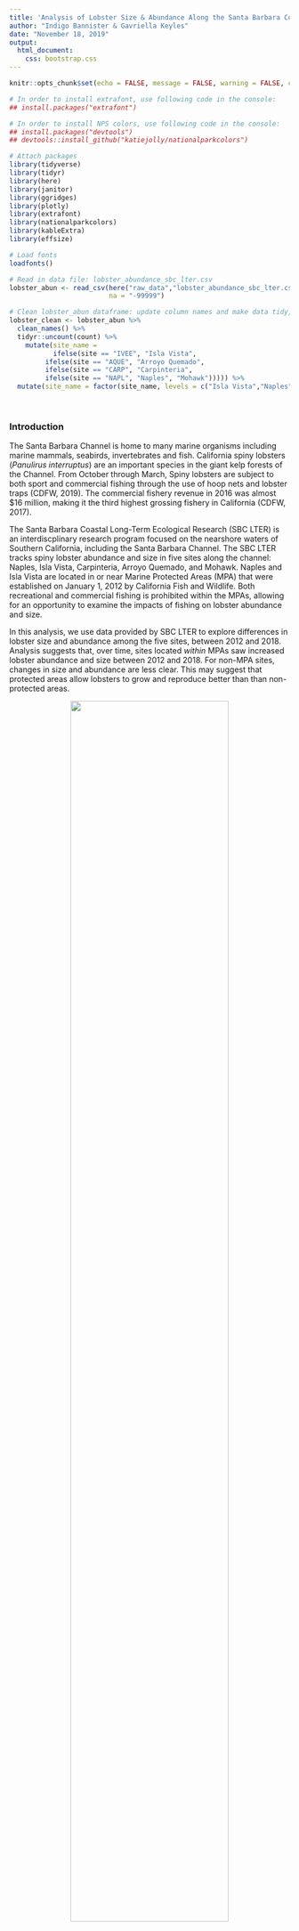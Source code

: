 ```yaml
---
title: 'Analysis of Lobster Size & Abundance Along the Santa Barbara Coast'
author: "Indigo Bannister & Gavriella Keyles"
date: "November 18, 2019"
output: 
  html_document: 
    css: bootstrap.css
---
```


```r
knitr::opts_chunk$set(echo = FALSE, message = FALSE, warning = FALSE, cache = FALSE)
```


```r
# In order to install extrafont, use following code in the console:
## install.packages("extrafont")

# In order to install NPS colors, use following code in the console:
## install.packages("devtools")
## devtools::install_github("katiejolly/nationalparkcolors")

# Attach packages
library(tidyverse)
library(tidyr)
library(here)
library(janitor)
library(ggridges)
library(plotly)
library(extrafont)
library(nationalparkcolors)
library(kableExtra)
library(effsize)

# Load fonts
loadfonts()

# Read in data file: lobster_abundance_sbc_lter.csv
lobster_abun <- read_csv(here("raw_data","lobster_abundance_sbc_lter.csv"),
                         na = "-99999")

# Clean lobster_abun dataframe: update column names and make data tidy, add column and attribute full site names, factor site_name to group MPAs adjacent to one another
lobster_clean <- lobster_abun %>% 
  clean_names() %>% 
  tidyr::uncount(count) %>% 
    mutate(site_name = 
           ifelse(site == "IVEE", "Isla Vista",
         ifelse(site == "AQUE", "Arroyo Quemado",
         ifelse(site == "CARP", "Carpinteria",
         ifelse(site == "NAPL", "Naples", "Mohawk"))))) %>% 
  mutate(site_name = factor(site_name, levels = c("Isla Vista","Naples","Arroyo Quemado","Carpinteria","Mohawk") ))

```
\

### Introduction
The Santa Barbara Channel is home to many marine organisms including marine mammals, seabirds, invertebrates and fish. California spiny lobsters (*Panulirus interruptus*) are an important species in the giant kelp forests of the Channel. From October through March, Spiny lobsters are subject to both sport and commercial fishing through the use of hoop nets and lobster traps (CDFW, 2019). The commercial fishery revenue in 2016 was almost $16 million, making it the third highest grossing fishery in California (CDFW, 2017). 

The Santa Barbara Coastal Long-Term Ecological Research (SBC LTER) is an interdiscplinary research program focused on the nearshore waters of Southern California, including the Santa Barbara Channel. The SBC LTER tracks spiny lobster abundance and size in five sites along the channel: Naples, Isla Vista, Carpinteria, Arroyo Quemado, and Mohawk. Naples and Isla Vista are located in or near Marine Protected Areas (MPA) that were established on January 1, 2012 by California Fish and Wildlife. Both recreational and commercial fishing is prohibited within the MPAs, allowing for an opportunity to examine the impacts of fishing on lobster abundance and size.

In this analysis, we use data provided by SBC LTER to explore differences in lobster size and abundance among the five sites, between 2012 and 2018. Analysis suggests that, over time, sites located *within* MPAs saw increased lobster abundance and size between 2012 and 2018. For non-MPA sites, changes in size and abundance are less clear. This may suggest that protected areas allow lobsters to grow and reproduce better than than non-protected areas.


<center>
![](images/California_Spiny_Lobster.jpg){ width=75% }
\center

<font size="2"> **Figure 1:** California Spiny Lobsters off Anacapa Island. Photographer: [Ed Bierman</font>](https://www.flickr.com/people/26216388@N02).

### Data & Methods
Data for California spiny lobster abundance and size along the Santa Barbara Coast, 2012-2018, were collected by the [Santa Barbara Coastal Long Term Ecological Research group](https://sbclter.msi.ucsb.edu/). Lobsters were surveyed at five long-term kelp forest study sites. Two of the sites were located within or near MPAs (Naples and Isla Vista) and three were outside of a MPA (Arroyo Quemado, Mohawk, and Carpinteria). Lobsters were counted and sizes estimated visually by divers in late summer before fishing season began. For more information on the methods, see the project [metadata](https://portal.edirepository.org/nis/metadataviewer?packageid=knb-lter-sbc.77.3). 

Mean lobster size (mm) was compared for 2012 and 2018 at the non-MPA and MPA sites by two-sample t-tests ($\alpha$ = 0.05 throughout) and analyzed using Cohen's Effect Size. In addition, mean lobster size was compared  pre-MPA (2012) and post-MPA (2018). All analyses and figures were prepared using R software version 3.6.1.


\

### Results

#### 1. Annual lobster abundance by site, 2012-2018
Figure 2 demonstrates varying trends in lobster abundance among the 5 collection sites. At Isla Vista and Naples, both located within Marine Protected Areas, lobster abundance trends positive after the MPAs were established in 2012. Both MPA sites saw spikes in 2015, and declines in 2016 followed by increases in population. At non-MPA sites, counts are highly variable and characteristics between sites are not shared. At Arroyo Quemado, lobster counts remained relatively stable over the studied time period. At Carpinteria, a major spike in lobster abundance (2017) was followed by a major decline (2018). At Mohawk, a spike in abundance in 2015 gives way to stability into 2018.

```r
# Create filtered dataframe for abundance graph
lobster_a <- lobster_clean %>% 
  select(year, site_name) %>% 
  count(year, site_name) %>% 
  rename(annual_total = n)

# Create a custom palette for colors in graph_a
site_colors <- park_palette("Everglades")
```


```r
# Create graph of lobster abundance from 2012 to 2018
graph_a <- ggplot(lobster_a, ) +
  geom_line( aes(color = site_name, 
                 x = year, 
                 y = annual_total,
                 text = paste('Site:', site_name,
                          '<br>Total:', annual_total),
                 group = 1)) +
  theme_minimal() +
  scale_color_manual(values = site_colors, name = "Site") +
  labs(
    x = "",
    y = "Total lobsters counted") +
  theme(plot.title = element_text(hjust = 0.5))+
  scale_x_continuous(limits = c(2012, 2018),
                     expand = c(0,0),
                     breaks = seq(2012, 2018, by = 1)) + 
  scale_y_continuous(breaks = seq(0, 1000, by = 200),
                     expand = c(0,0))

# Make graph_a interactive with ggplotly 
ggplotly(graph_a, tooltip = "text") %>%
  layout(legend = list(x = 0.05, y = 0.85)) %>% 
  config(displayModeBar = FALSE)

```

<font size="2"> ***Figure 2: Year-over-year change, lobsters counted in 5 Santa Barbara Channel sites, 2012-2018.*** *Annual lobsters counts based on data collected by divers before the start of fishing season in late summer at five sites, two of which (Isla Vista and Naples) are within Marine Protected Areas (MPAs).* ***Interactive:*** *Double-click on individual site within legend to highlight. Single-click and unclick sites within legend to toggle visibility and compare site data.*</font>

\

#### 2. Lobster size: 2012 and 2018
```r
# Create two dataframes filtered for size analysis, one for lobster size data in 2012 and the other for 2018
lobster_2018 <- lobster_clean %>% 
  select(year, size_mm, site_name) %>% 
  filter(year %in% c(2018))

lobster_2012 <- lobster_clean %>% 
  select(year, size_mm, site_name) %>% 
  filter(year %in% c(2012))

# Create two dataframes with calculated medians for lobster size in 2012 and 2018 at each site
lobster_2018_med <- lobster_2018 %>% 
  group_by(site_name) %>% 
  summarize(median = median(size_mm))

lobster_2012_med <- lobster_2012 %>% 
  group_by(site_name) %>% 
  summarize(median = median(size_mm))
```
Figure 3 depicts size distribution trends among spiny lobsters in 2012 and 2018 at the five collection sites. Both sites that established MPAs in 2012 (Isla Vista and Naples) had more lobsters of a larger size by 2018 than they did when the MPAs were established. Median size for Isla Vista lobsters increased from `r lobster_2012_med$median[1]` mm to `r lobster_2018_med$median[1]` mm, while median sizes for Naples lobsters increased from `r lobster_2012_med$median[2]` mm to `r lobster_2018_med$median[2]` mm.

Lobster sizes at the non-MPA sites stayed relateively stable and did not see major shifts in median size between 2012 and 2018.

```r
# Create graph of lobster size distribution for 2012 and 2018 at each site
graph_b <- ggplot() +
  geom_density_ridges(data = lobster_2012, 
                      aes(x = size_mm, y = reorder(site_name, desc(site_name))), 
                      fill = "#2E8289", 
                      color = "white", 
                      alpha = 0.5,
                      scale = 0.9) +
    geom_density_ridges(data = lobster_2018, 
                      aes(x = size_mm, y = reorder(site_name, desc(site_name))), 
                      fill = "#EAAE37",
                      color = "white",
                      alpha = 0.4,
                      scale = 0.9) +
  theme_minimal() +
  labs(x = "Lobster size (mm)",
       y = "Study sites") + 
  scale_x_continuous(limits = c(40,120))+
  annotate("text", x = 116, y = 1.75, label = "2012", color = "#2E8289", fontface = 2, size = 5)+
  annotate("text", x = 116, y = 1.5, label = "2018", color = "#EAAE37", fontface = 2, size = 5) +
  annotate(geom = "rect", color = "black", alpha = 0, xmin = 110, xmax = 120, ymin = 1.3, ymax = 1.95)+
  annotate(geom = "point", x = 112, y = 1.75, color = "#2E8289", size = 4, alpha = .4) +
  annotate(geom = "point", x = 112, y = 1.5, color = "#EAAE37", size = 4, alpha = .4)+
  annotate("text", x = 115, y = 2.1, label = "Year", color = "black", size = 5)
#annotate("text", x = 115, y = 2.15, label = "Legend", color = "black", fontface = 2, size = 4)

# Call graph_b
graph_b

```

<font size="2"> ***Figure 3: Comparison of distribution of sampled lobster size at five sampling sites, 2012 & 2018.***
*Distribution of lobster size at five sampling sites in two different years, 2012 and 2018. Two of the five sites (Isla Vista and Naples) established Marine Protected Areas (MPAs) in 2012. These two sites had more lobsters of larger size in 2018 than in 2012. The other three sites not in MPAs had more consistent size distribution across the two years.* </font>

\

#### 3. Analysis of lobsters in marine protected areas versus non-protected areas
In order to assess whether MPA status had an impact on lobster size and abundance,  statistical testing (Student's T Test and Cohen's Effect Size) was used to compare sites located within and outside MPAs in 2012 and 2018.

```r
# Part C

# Cleaning the data, used mutate and ifelse statement to make new MPA status variable.
lobster_c <- lobster_clean %>% 
  mutate(mpa_status = 
           ifelse(site %in% c("IVEE", "NAPL"), "MPA", "non-MPA"))

# Create dataframes to insert into t-tests for Part C 1 & 2
mpa_size_compare_2012 <- lobster_c %>% 
  select(mpa_status, size_mm, year) %>% 
  filter(year == "2012", mpa_status == "MPA") %>% 
  pull(size_mm)

non_mpa_size_compare_2012 <- lobster_c %>% 
  select(mpa_status, size_mm, year) %>% 
  filter(year == "2012", mpa_status == "non-MPA") %>% 
  pull(size_mm)

mpa_size_compare_2018 <- lobster_c %>% 
  select(mpa_status, size_mm, year) %>% 
  filter(year == "2018", mpa_status == "MPA") %>% 
  pull(size_mm)

non_mpa_size_compare_2018 <- lobster_c %>% 
  select(mpa_status, size_mm, year) %>% 
  filter(year == "2018", mpa_status == "non-MPA") %>% 
  pull(size_mm)

# Run t-tests for 2012 and 2018 in MPA vs. non-MPA
size_ttest_2012 <- t.test(mpa_size_compare_2012, non_mpa_size_compare_2012)
cohen_2012 <- cohen.d(mpa_size_compare_2012, non_mpa_size_compare_2012)

size_ttest_2012
cohen_2012

size_ttest_2018 <- t.test(mpa_size_compare_2018, non_mpa_size_compare_2018)
cohen_2018 <- cohen.d(mpa_size_compare_2018, non_mpa_size_compare_2018)

size_ttest_2018
cohen_2018

## Run t-tests for MPA and non-MPA for 2012 vs. 2018
ttest_MPA <- t.test(mpa_size_compare_2012, mpa_size_compare_2018)
cohen_MPA <- cohen.d(mpa_size_compare_2012, mpa_size_compare_2018)

ttest_MPA
cohen_MPA

ttest_nonMPA <- t.test(non_mpa_size_compare_2012, non_mpa_size_compare_2018)
cohen_nonMPA <- cohen.d(non_mpa_size_compare_2012, non_mpa_size_compare_2018)

ttest_nonMPA
cohen_nonMPA
  


```

<font size="2"> ***Table 1: Comparison of statistical distribution for MPA versus non-MPA sampling sites in 2012 and 2018.***
*Comparison of mean lobster size (mm), standard deviation (mm), and sample size at sites within and outside of a Marine Protected Area (MPA) in 2012 and 2018.* </font>

```r
# Part C continued - create table of results

# Create df of summary stats: mean, std dev, and sample size
lobster_sum <- lobster_c %>% 
  filter(year %in% c(2012, 2018)) %>% 
  group_by(year, mpa_status) %>%
  summarize(mean = round(mean(size_mm),2),
            std_dev = round(sd(size_mm),2), 
            samp_size = n())

# Convert summary stat df into table for display
lobster_sum %>% 
  kable(col.names = c("Year", 
                     "MPA Status", 
                     "Mean (mm)",
                     "Standard Deviation (mm)",
                     "Sample Size (count)")) %>% 
  kable_styling(bootstrap_options = c("striped", "hover"), 
                full_width = F,
                position = "center"
                )


```


In 2012, there was an `r round(abs(size_ttest_2012$estimate[1]-size_ttest_2012$estimate[2])/((size_ttest_2012$estimate[1]+size_ttest_2012$estimate[2])/2)*100,0)`% difference between lobster sizes at MPA (m = `r round(size_ttest_2012$estimate[1], 2)`mm) and non-MPA (m = `r round(size_ttest_2012$estimate[2], 2)`mm) sites. This difference is statistically significant (t(`r round(size_ttest_2012$parameter, 2)`) = `r round(size_ttest_2012$statistic, 2)`, *p* = `r round(size_ttest_2012$p.value, 4)`), with a moderate effect size (`r round(cohen_2012$estimate, 2)`). It suggests a smaller mean lobster size (95% confidence interval = `r round(size_ttest_2012$conf.int, 4)`) at MPA sites vs non-MPA sites in 2012.

In 2018, there was a `r round(abs(size_ttest_2018$estimate[1]-size_ttest_2018$estimate[2])/((size_ttest_2018$estimate[1]+size_ttest_2018$estimate[2])/2)*100,0)`% difference between lobster sizes at MPA (m = `r round(size_ttest_2018$estimate[1], 2)`mm) and non-MPA (m = `r round(size_ttest_2018$estimate[2], 2)`mm) sites. This difference was also statistically significant (t(`r round(size_ttest_2018$statistic, 2)`, *p* `r ifelse( 0.001 > size_ttest_2018$p.value, "< 0.001", paste("= ", round(size_ttest_2018$p.value, 2)))`), with a small effect size (`r round(cohen_2018$estimate, 2)`). This suggests a potentiallysmaller mean lobster size (95% confidence interval = `r round(size_ttest_2018$conf.int, 4)`) at non-MPA sites vs MPA sites in 2018.

Within MPA sites, lobster size increased by `r round((ttest_MPA$estimate[2]-ttest_MPA$estimate[1])/ttest_MPA$estimate[1]*100,0)`% from 2012 (m = `r round(ttest_MPA$estimate[1], 2)`mm) to 2018 (m = `r round(ttest_MPA$estimate[2], 2)`mm), following the establishment of the MPAs. The increase was statistically significant (t(`r round(ttest_MPA$parameter, 2)`) = `r round(ttest_MPA$statistic, 2)`, *p* `r ifelse( 0.001 > ttest_MPA$p.value, "< 0.001", paste("= ", round(ttest_MPA$p.value, 4)))`), with a large effect size (`r round(cohen_MPA$estimate, 2)`).

Within non-MPA sites, there was not a significant difference (t(`r round(ttest_nonMPA$parameter, 2)`) = `r round(ttest_nonMPA$statistic, 2)`, *p* `r ifelse( 0.001 > ttest_nonMPA$p.value, "< 0.001", paste("= ", round(ttest_nonMPA$p.value,2)))`), and a negligible effect size (`r round(cohen_nonMPA$estimate, 2)`), between mean lobster size in 2012 (m = `r round(ttest_nonMPA$estimate[1], 2)`mm) compared with 2018 (m = `r round(ttest_nonMPA$estimate[2], 2)`mm).

\

### Summary
- There is sufficient evidence to suggest that lobster abundance has increased at MPA sites since the establishment of MPAs (Figure 2), and that lobster size has increased at MPA sites since the establishment of MPAs (Figure 3). 
- In addition, mean lobster size at MPA sites has improved from being less than that of non-MPA sites in 2012 to being greater than mean size at non-MPA sites in 2018 (Table 1).
- These findings could indicate that protected areas create conditions to foster growth and reproduction better than non-protected areas. 

\

### References
**California Department of Fish and Wildlife (CDFW). 2017.** [South Coast Fishery Spotlight: California Spiny Lobster.](https://nrm.dfg.ca.gov/FileHandler.ashx?DocumentID=141295&inline)

**California Department of Fish and Wildlife (CDFW). 2019.** [Current 2019-2020 Recreational Lobster Fishing Information.](https://www.wildlife.ca.gov/Conservation/Marine/Invertebrates/Lobster)

**Reed D. 2019.** [SBC LTER: Reef: Abundance, size and fishing effort for California Spiny Lobster (Panulirus interruptus), ongoing since 2012.](https://doi.org/10.6073/pasta/a593a675d644fdefb736750b291579a0) Environmental Data Initiative. Dataset accessed 10/30/2019.

